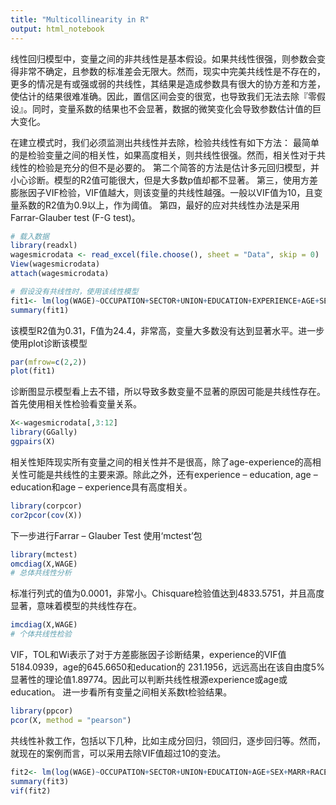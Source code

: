 ```yaml
---
title: "Multicollinearity in R"
output: html_notebook
---
```


线性回归模型中，变量之间的非共线性是基本假设。如果共线性很强，则参数会变得非常不确定，且参数的标准差会无限大。然而，现实中完美共线性是不存在的，更多的情况是有或强或弱的共线性，其结果是造成参数具有很大的协方差和方差，使估计的结果很难准确。因此，置信区间会变的很宽，也导致我们无法去除『零假设』。同时，变量系数的结果也不会显著，数据的微笑变化会导致参数估计值的巨大变化。

在建立模式时，我们必须监测出共线性并去除，检验共线性有如下方法：
最简单的是检验变量之间的相关性，如果高度相关，则共线性很强。然而，相关性对于共线性的检验是充分的但不是必要的。
第二个简答的方法是估计多元回归模型，并小心诊断。模型的R2值可能很大，但是大多数p值却都不显著。
第三，使用方差膨胀因子VIF检验，VIF值越大，则该变量的共线性越强。一般以VIF值为10，且变量系数的R2值为0.9以上，作为阈值。
第四，最好的应对共线性办法是采用 Farrar-Glauber test (F-G test)。

```r
# 载入数据
library(readxl)
wagesmicrodata <- read_excel(file.choose(), sheet = "Data", skip = 0)
View(wagesmicrodata)
attach(wagesmicrodata)

# 假设没有共线性时，使用该线性模型
fit1<- lm(log(WAGE)~OCCUPATION+SECTOR+UNION+EDUCATION+EXPERIENCE+AGE+SEX+MARR+RACE+SOUTH)
summary(fit1)

```
该模型R2值为0.31，F值为24.4，非常高，变量大多数没有达到显著水平。进一步使用plot诊断该模型
```r
par(mfrow=c(2,2))
plot(fit1)
```
诊断图显示模型看上去不错，所以导致多数变量不显著的原因可能是共线性存在。
首先使用相关性检验看变量关系。

```r
X<-wagesmicrodata[,3:12]
library(GGally)
ggpairs(X)
```
相关性矩阵现实所有变量之间的相关性并不是很高，除了age-experience的高相关性可能是共线性的主要来源。除此之外，还有experience – education, age – education和age – experience具有高度相关。
```r
library(corpcor)
cor2pcor(cov(X))
```
下一步进行Farrar – Glauber Test
使用‘mctest’包
```r
library(mctest)
omcdiag(X,WAGE)
# 总体共线性分析
```
标准行列式的值为0.0001，非常小。Chisquare检验值达到4833.5751，并且高度显著，意味着模型的共线性存在。
```r
imcdiag(X,WAGE)
# 个体共线性检验
```

VIF，TOL和Wi表示了对于方差膨胀因子诊断结果，experience的VIF值5184.0939，age的645.6650和education的 231.1956，远远高出在该自由度5%显著性的理论值1.89774。因此可以判断共线性根源experience或age或education。
进一步看所有变量之间相关系数t检验结果。
```r
library(ppcor)
pcor(X, method = "pearson")
```
共线性补救工作，包括以下几种，比如主成分回归，领回归，逐步回归等。然而，就现在的案例而言，可以采用去除VIF值超过10的变法。
```r
fit2<- lm(log(WAGE)~OCCUPATION+SECTOR+UNION+EDUCATION+AGE+SEX+MARR+RACE+SOUTH)
summary(fit3)
vif(fit2)
```

